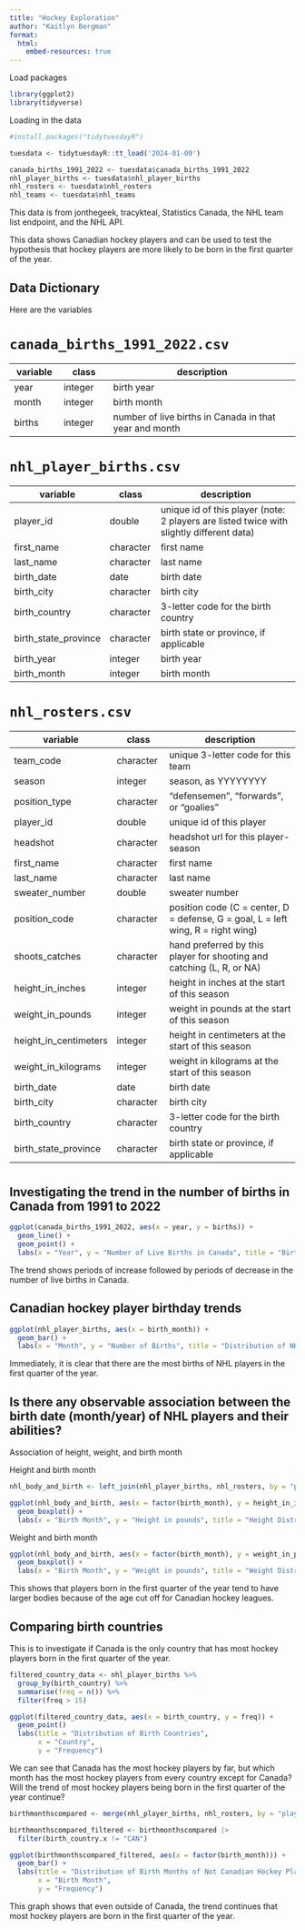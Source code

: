 ```yaml
---
title: "Hockey Exploration"
author: "Kaitlyn Bergman"
format:
  html:
    embed-resources: true
---
```


Load packages

```r
library(ggplot2)
library(tidyverse)
```

Loading in the data

```r
#install.packages("tidytuesdayR")

tuesdata <- tidytuesdayR::tt_load('2024-01-09')

canada_births_1991_2022 <- tuesdata$canada_births_1991_2022
nhl_player_births <- tuesdata$nhl_player_births
nhl_rosters <- tuesdata$nhl_rosters
nhl_teams <- tuesdata$nhl_teams
```

This data is from jonthegeek, tracykteal, Statistics Canada, the NHL team list endpoint, and the NHL API.

This data shows Canadian hockey players and can be used to test the hypothesis that hockey players are more likely to be born in the first quarter of the year.

## Data Dictionary

Here are the variables

# `canada_births_1991_2022.csv`

| variable | class   | description                                            |
|-------------|-------------|-----------------------------------------------|
| year     | integer | birth year                                             |
| month    | integer | birth month                                            |
| births   | integer | number of live births in Canada in that year and month |

# `nhl_player_births.csv`

| variable             | class     | description                                                                              |
|-------------|-------------|----------------------------------------------|
| player_id            | double    | unique id of this player (note: 2 players are listed twice with slightly different data) |
| first_name           | character | first name                                                                               |
| last_name            | character | last name                                                                                |
| birth_date           | date      | birth date                                                                               |
| birth_city           | character | birth city                                                                               |
| birth_country        | character | 3-letter code for the birth country                                                      |
| birth_state_province | character | birth state or province, if applicable                                                   |
| birth_year           | integer   | birth year                                                                               |
| birth_month          | integer   | birth month                                                                              |

# `nhl_rosters.csv`

| variable              | class     | description                                                                      |
|--------------|--------------|---------------------------------------------|
| team_code             | character | unique 3-letter code for this team                                               |
| season                | integer   | season, as YYYYYYYY                                                              |
| position_type         | character | "defensemen", "forwards", or "goalies"                                           |
| player_id             | double    | unique id of this player                                                         |
| headshot              | character | headshot url for this player-season                                              |
| first_name            | character | first name                                                                       |
| last_name             | character | last name                                                                        |
| sweater_number        | double    | sweater number                                                                   |
| position_code         | character | position code (C = center, D = defense, G = goal, L = left wing, R = right wing) |
| shoots_catches        | character | hand preferred by this player for shooting and catching (L, R, or NA)            |
| height_in_inches      | integer   | height in inches at the start of this season                                     |
| weight_in_pounds      | integer   | weight in pounds at the start of this season                                     |
| height_in_centimeters | integer   | height in centimeters at the start of this season                                |
| weight_in_kilograms   | integer   | weight in kilograms at the start of this season                                  |
| birth_date            | date      | birth date                                                                       |
| birth_city            | character | birth city                                                                       |
| birth_country         | character | 3-letter code for the birth country                                              |
| birth_state_province  | character | birth state or province, if applicable                                           |

# 

## Investigating the trend in the number of births in Canada from 1991 to 2022

```r
ggplot(canada_births_1991_2022, aes(x = year, y = births)) +
  geom_line() +
  geom_point() +
  labs(x = "Year", y = "Number of Live Births in Canada", title = "Births in Canada from 1991 to 2022")
```

The trend shows periods of increase followed by periods of decrease in the number of live births in Canada.

## Canadian hockey player birthday trends

```r
ggplot(nhl_player_births, aes(x = birth_month)) +
  geom_bar() +
  labs(x = "Month", y = "Number of Births", title = "Distribution of NHL Player Birthdays by Month")
```

Immediately, it is clear that there are the most births of NHL players in the first quarter of the year.

## Is there any observable association between the birth date (month/year) of NHL players and their abilities?

Association of height, weight, and birth month

Height and birth month

```r
nhl_body_and_birth <- left_join(nhl_player_births, nhl_rosters, by = "player_id")

ggplot(nhl_body_and_birth, aes(x = factor(birth_month), y = height_in_inches)) +
  geom_boxplot() +
  labs(x = "Birth Month", y = "Height in pounds", title = "Height Distribution by Birth Month") 
```

Weight and birth month

```r
ggplot(nhl_body_and_birth, aes(x = factor(birth_month), y = weight_in_pounds)) +
  geom_boxplot() +
  labs(x = "Birth Month", y = "Weight in pounds", title = "Weight Distribution by Birth Month") 
```

This shows that players born in the first quarter of the year tend to have larger bodies because of the age cut off for Canadian hockey leagues.

## Comparing birth countries

This is to investigate if Canada is the only country that has most hockey players born in the first quarter of the year.

```r
filtered_country_data <- nhl_player_births %>%
  group_by(birth_country) %>%
  summarise(freq = n()) %>%
  filter(freq > 15)

ggplot(filtered_country_data, aes(x = birth_country, y = freq)) +
  geom_point()
  labs(title = "Distribution of Birth Countries",
       x = "Country",
       y = "Frequency")
```

We can see that Canada has the most hockey players by far, but which month has the most hockey players from every country except for Canada? Will the trend of most hockey players being born in the first quarter of the year continue?

```r
birthmonthscompared <- merge(nhl_player_births, nhl_rosters, by = "player_id")

birthmonthscompared_filtered <- birthmonthscompared |>
  filter(birth_country.x != "CAN")

ggplot(birthmonthscompared_filtered, aes(x = factor(birth_month))) +
  geom_bar() +
  labs(title = "Distribution of Birth Months of Not Canadian Hockey Players",
       x = "Birth Month",
       y = "Frequency")
```

This graph shows that even outside of Canada, the trend continues that most hockey players are born in the first quarter of the year.
